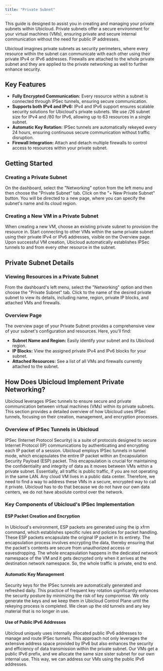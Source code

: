 ```yaml
---
title: "Private Subnet"
---
```


This guide is designed to assist you in creating and managing your private
subnets within Ubicloud. Private subnets offer a secure environment for your
virtual machines (VMs), ensuring private and secure internal communication
without the need for public IP addresses.

Ubicloud imagines private subnets as security perimeters, where every resource
within the subnet can communicate with each other using their private IPv4 or
IPv6 addresses. Firewalls are attached to the whole private subnet and they are
applied to the private networking as well to further enhance security.

## Key Features

- **Fully Encrypted Communication:** Every resource within a subnet is connected
  through IPSec tunnels, ensuring secure communication.
- **Supports both IPv4 and IPv6:** IPv4 and IPv6 support ensures scalable
  security solutions for Ubicloud's private subnets. We use /26 subnet size for
  IPv4 and /80 for IPv6, allowing up to 63 resources in a single subnet.
- **Automatic Key Rotation:** IPSec tunnels are automatically rekeyed every 24
  hours, ensuring continuous secure communication without traffic disruption.
- **Firewall Integration:** Attach and detach multiple firewalls to control
  access to resources within your private subnet.

## Getting Started

### Creating a Private Subnet

<Steps>
  <Step title="Navigate to Private Subnet">
    On the dashboard, select the "Networking" option from the left menu and then
    choose the "Private Subnet" tab.
  </Step>
  <Step title="‍Create a Private Subnet">
    Click on the "+ New Private Subnet" button. You will be directed to a new
    page, where you can specify the subnet's name and its cloud region.
  </Step>
</Steps>

### Creating a New VM in a Private Subnet

<Steps>
  <Step title="Provisioning">
    When creating a new VM, choose an existing private subnet to provision the
    resource in.
  </Step>
  <Step title="Connectivity">
    Start connecting to other VMs within the same private subnet using their
    private IPv4 or IPv6 addresses, visible on the Overview page.
  </Step>
  <Step title="IPSec Tunnels">
    Upon successful VM creation, Ubicloud automatically establishes IPSec
    tunnels to and from every other resource in the subnet.
  </Step>
</Steps>

## Private Subnet Details

### Viewing Resources in a Private Subnet

<Steps>
  <Step title="Access the Private Subnet">
    From the dashboard's left menu, select the "Networking" option and then
    choose the "Private Subnet" tab.
  </Step>
  <Step title="‍Show Private Subnet Details">
    Click to the name of the desired private subnet to view its details,
    including name, region, private IP blocks, and attached VMs and firewalls.
  </Step>
</Steps>

### Overview Page

The overview page of your Private Subnet provides a comprehensive view of your
subnet's configuration and resources. Here, you'll find:

- **Subnet Name and Region:** Easily identify your subnet and its Ubicloud
  region.
- **IP Blocks:** View the assigned private IPv4 and IPv6 blocks for your subnet.
- **Attached Resources:** See a list of all VMs and firewalls currently attached
  to the subnet.

## How Does Ubicloud Implement Private Networking?

Ubicloud leverages IPSec tunnels to ensure secure and private communication
between virtual machines (VMs) within its private subnets. This section provides
a detailed overview of how Ubicloud uses IPSec tunnels, focusing on their
creation, management, and encryption processes.

### Overview of IPSec Tunnels in Ubicloud

IPSec (Internet Protocol Security) is a suite of protocols designed to secure
Internet Protocol (IP) communications by authenticating and encrypting each IP
packet of a session. Ubicloud employs IPSec tunnels in tunnel mode, which
encapsulates the entire IP packet within an Encapsulation Security Payload (ESP)
packet. This encapsulation is crucial for maintaining the confidentiality and
integrity of data as it moves between VMs within a private subnet. Essentially,
all traffic is public traffic, if you are not operating in the same LAN. Any
cloud VM lives in a public data center. Therefore, we need to find a way to
address these VMs in a secure, encrypted way to call it private. Ubicloud has to
do that because we do not have our own data centers, we do not have absolute
control over the network.

### Key Components of Ubicloud's IPSec Implementation

#### ESP Packet Creation and Encryption

In Ubicloud's environment, ESP packets are generated using the ip xfrm command,
which establishes specific rules and policies for packet handling. These ESP
packets encapsulate the original IP packet in its entirety. The encapsulation
process involves encrypting the data, thereby ensuring that the packet's
contents are secure from unauthorized access or eavesdropping. The whole
encapsulation happens in the dedicated network namespace of the VM and it gets
decrypted only when it arrives at the destination network namespace. So, the
whole traffic is private, end to end.

#### Automatic Key Management

Security keys for the IPSec tunnels are automatically generated and refreshed
daily. This practice of frequent key rotation significantly enhances the
security posture by minimizing the risk of key compromise. We only generate the
keys and we keep them in Ubicloud Control Plane until the rekeying process is
completed. We clean up the old tunnels and any key material that is no longer
in use.

#### Use of Public IPv6 Addresses

Ubicloud uniquely uses internally allocated public IPv6 addresses to manage and
route IPSec tunnels. This approach not only leverages the extensive address
space provided by IPv6 but also enhances the security and efficiency of data
transmission within the private subnet. Our VMs get a public IPv6 prefix, and
we allocate the same size sister subnet for our own internal use. This way, we
can address our VMs using the public IPv6 addresses.
